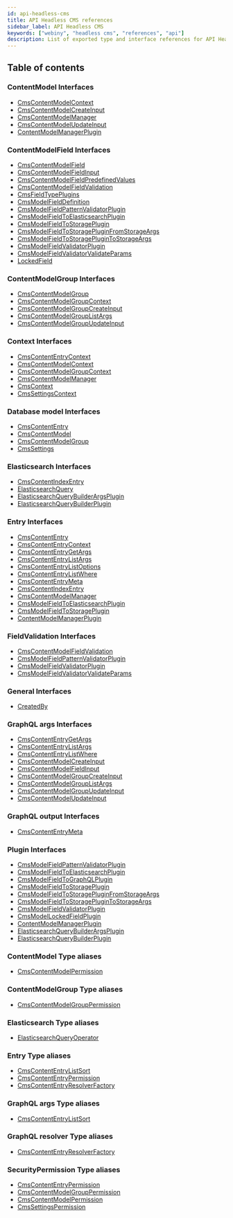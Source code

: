 ```yaml
---
id: api-headless-cms
title: API Headless CMS references
sidebar_label: API Headless CMS
keywords: ["webiny", "headless cms", "references", "api"]
description: List of exported type and interface references for API Headless CMS
---
```

## Table of contents

### ContentModel Interfaces

- [CmsContentModelContext](api-headless-cms/interfaces/cmscontentmodelcontext.mdx)
- [CmsContentModelCreateInput](api-headless-cms/interfaces/cmscontentmodelcreateinput.mdx)
- [CmsContentModelManager](api-headless-cms/interfaces/cmscontentmodelmanager.mdx)
- [CmsContentModelUpdateInput](api-headless-cms/interfaces/cmscontentmodelupdateinput.mdx)
- [ContentModelManagerPlugin](api-headless-cms/interfaces/contentmodelmanagerplugin.mdx)

### ContentModelField Interfaces

- [CmsContentModelField](api-headless-cms/interfaces/cmscontentmodelfield.mdx)
- [CmsContentModelFieldInput](api-headless-cms/interfaces/cmscontentmodelfieldinput.mdx)
- [CmsContentModelFieldPredefinedValues](api-headless-cms/interfaces/cmscontentmodelfieldpredefinedvalues.mdx)
- [CmsContentModelFieldValidation](api-headless-cms/interfaces/cmscontentmodelfieldvalidation.mdx)
- [CmsFieldTypePlugins](api-headless-cms/interfaces/cmsfieldtypeplugins.mdx)
- [CmsModelFieldDefinition](api-headless-cms/interfaces/cmsmodelfielddefinition.mdx)
- [CmsModelFieldPatternValidatorPlugin](api-headless-cms/interfaces/cmsmodelfieldpatternvalidatorplugin.mdx)
- [CmsModelFieldToElasticsearchPlugin](api-headless-cms/interfaces/cmsmodelfieldtoelasticsearchplugin.mdx)
- [CmsModelFieldToStoragePlugin](api-headless-cms/interfaces/cmsmodelfieldtostorageplugin.mdx)
- [CmsModelFieldToStoragePluginFromStorageArgs](api-headless-cms/interfaces/cmsmodelfieldtostoragepluginfromstorageargs.mdx)
- [CmsModelFieldToStoragePluginToStorageArgs](api-headless-cms/interfaces/cmsmodelfieldtostorageplugintostorageargs.mdx)
- [CmsModelFieldValidatorPlugin](api-headless-cms/interfaces/cmsmodelfieldvalidatorplugin.mdx)
- [CmsModelFieldValidatorValidateParams](api-headless-cms/interfaces/cmsmodelfieldvalidatorvalidateparams.mdx)
- [LockedField](api-headless-cms/interfaces/lockedfield.mdx)

### ContentModelGroup Interfaces

- [CmsContentModelGroup](api-headless-cms/interfaces/cmscontentmodelgroup.mdx)
- [CmsContentModelGroupContext](api-headless-cms/interfaces/cmscontentmodelgroupcontext.mdx)
- [CmsContentModelGroupCreateInput](api-headless-cms/interfaces/cmscontentmodelgroupcreateinput.mdx)
- [CmsContentModelGroupListArgs](api-headless-cms/interfaces/cmscontentmodelgrouplistargs.mdx)
- [CmsContentModelGroupUpdateInput](api-headless-cms/interfaces/cmscontentmodelgroupupdateinput.mdx)

### Context Interfaces

- [CmsContentEntryContext](api-headless-cms/interfaces/cmscontententrycontext.mdx)
- [CmsContentModelContext](api-headless-cms/interfaces/cmscontentmodelcontext.mdx)
- [CmsContentModelGroupContext](api-headless-cms/interfaces/cmscontentmodelgroupcontext.mdx)
- [CmsContentModelManager](api-headless-cms/interfaces/cmscontentmodelmanager.mdx)
- [CmsContext](api-headless-cms/interfaces/cmscontext.mdx)
- [CmsSettingsContext](api-headless-cms/interfaces/cmssettingscontext.mdx)

### Database model Interfaces

- [CmsContentEntry](api-headless-cms/interfaces/cmscontententry.mdx)
- [CmsContentModel](api-headless-cms/interfaces/cmscontentmodel.mdx)
- [CmsContentModelGroup](api-headless-cms/interfaces/cmscontentmodelgroup.mdx)
- [CmsSettings](api-headless-cms/interfaces/cmssettings.mdx)

### Elasticsearch Interfaces

- [CmsContentIndexEntry](api-headless-cms/interfaces/cmscontentindexentry.mdx)
- [ElasticsearchQuery](api-headless-cms/interfaces/elasticsearchquery.mdx)
- [ElasticsearchQueryBuilderArgsPlugin](api-headless-cms/interfaces/elasticsearchquerybuilderargsplugin.mdx)
- [ElasticsearchQueryBuilderPlugin](api-headless-cms/interfaces/elasticsearchquerybuilderplugin.mdx)

### Entry Interfaces

- [CmsContentEntry](api-headless-cms/interfaces/cmscontententry.mdx)
- [CmsContentEntryContext](api-headless-cms/interfaces/cmscontententrycontext.mdx)
- [CmsContentEntryGetArgs](api-headless-cms/interfaces/cmscontententrygetargs.mdx)
- [CmsContentEntryListArgs](api-headless-cms/interfaces/cmscontententrylistargs.mdx)
- [CmsContentEntryListOptions](api-headless-cms/interfaces/cmscontententrylistoptions.mdx)
- [CmsContentEntryListWhere](api-headless-cms/interfaces/cmscontententrylistwhere.mdx)
- [CmsContentEntryMeta](api-headless-cms/interfaces/cmscontententrymeta.mdx)
- [CmsContentIndexEntry](api-headless-cms/interfaces/cmscontentindexentry.mdx)
- [CmsContentModelManager](api-headless-cms/interfaces/cmscontentmodelmanager.mdx)
- [CmsModelFieldToElasticsearchPlugin](api-headless-cms/interfaces/cmsmodelfieldtoelasticsearchplugin.mdx)
- [CmsModelFieldToStoragePlugin](api-headless-cms/interfaces/cmsmodelfieldtostorageplugin.mdx)
- [ContentModelManagerPlugin](api-headless-cms/interfaces/contentmodelmanagerplugin.mdx)

### FieldValidation Interfaces

- [CmsContentModelFieldValidation](api-headless-cms/interfaces/cmscontentmodelfieldvalidation.mdx)
- [CmsModelFieldPatternValidatorPlugin](api-headless-cms/interfaces/cmsmodelfieldpatternvalidatorplugin.mdx)
- [CmsModelFieldValidatorPlugin](api-headless-cms/interfaces/cmsmodelfieldvalidatorplugin.mdx)
- [CmsModelFieldValidatorValidateParams](api-headless-cms/interfaces/cmsmodelfieldvalidatorvalidateparams.mdx)

### General Interfaces

- [CreatedBy](api-headless-cms/interfaces/createdby.mdx)

### GraphQL args Interfaces

- [CmsContentEntryGetArgs](api-headless-cms/interfaces/cmscontententrygetargs.mdx)
- [CmsContentEntryListArgs](api-headless-cms/interfaces/cmscontententrylistargs.mdx)
- [CmsContentEntryListWhere](api-headless-cms/interfaces/cmscontententrylistwhere.mdx)
- [CmsContentModelCreateInput](api-headless-cms/interfaces/cmscontentmodelcreateinput.mdx)
- [CmsContentModelFieldInput](api-headless-cms/interfaces/cmscontentmodelfieldinput.mdx)
- [CmsContentModelGroupCreateInput](api-headless-cms/interfaces/cmscontentmodelgroupcreateinput.mdx)
- [CmsContentModelGroupListArgs](api-headless-cms/interfaces/cmscontentmodelgrouplistargs.mdx)
- [CmsContentModelGroupUpdateInput](api-headless-cms/interfaces/cmscontentmodelgroupupdateinput.mdx)
- [CmsContentModelUpdateInput](api-headless-cms/interfaces/cmscontentmodelupdateinput.mdx)

### GraphQL output Interfaces

- [CmsContentEntryMeta](api-headless-cms/interfaces/cmscontententrymeta.mdx)

### Plugin Interfaces

- [CmsModelFieldPatternValidatorPlugin](api-headless-cms/interfaces/cmsmodelfieldpatternvalidatorplugin.mdx)
- [CmsModelFieldToElasticsearchPlugin](api-headless-cms/interfaces/cmsmodelfieldtoelasticsearchplugin.mdx)
- [CmsModelFieldToGraphQLPlugin](api-headless-cms/interfaces/cmsmodelfieldtographqlplugin.mdx)
- [CmsModelFieldToStoragePlugin](api-headless-cms/interfaces/cmsmodelfieldtostorageplugin.mdx)
- [CmsModelFieldToStoragePluginFromStorageArgs](api-headless-cms/interfaces/cmsmodelfieldtostoragepluginfromstorageargs.mdx)
- [CmsModelFieldToStoragePluginToStorageArgs](api-headless-cms/interfaces/cmsmodelfieldtostorageplugintostorageargs.mdx)
- [CmsModelFieldValidatorPlugin](api-headless-cms/interfaces/cmsmodelfieldvalidatorplugin.mdx)
- [CmsModelLockedFieldPlugin](api-headless-cms/interfaces/cmsmodellockedfieldplugin.mdx)
- [ContentModelManagerPlugin](api-headless-cms/interfaces/contentmodelmanagerplugin.mdx)
- [ElasticsearchQueryBuilderArgsPlugin](api-headless-cms/interfaces/elasticsearchquerybuilderargsplugin.mdx)
- [ElasticsearchQueryBuilderPlugin](api-headless-cms/interfaces/elasticsearchquerybuilderplugin.mdx)

### ContentModel Type aliases

- [CmsContentModelPermission](api-headless-cms/types/cmscontentmodelpermission.mdx)

### ContentModelGroup Type aliases

- [CmsContentModelGroupPermission](api-headless-cms/types/cmscontentmodelgrouppermission.mdx)

### Elasticsearch Type aliases

- [ElasticsearchQueryOperator](api-headless-cms/types/elasticsearchqueryoperator.mdx)

### Entry Type aliases

- [CmsContentEntryListSort](api-headless-cms/types/cmscontententrylistsort.mdx)
- [CmsContentEntryPermission](api-headless-cms/types/cmscontententrypermission.mdx)
- [CmsContentEntryResolverFactory](api-headless-cms/types/cmscontententryresolverfactory.mdx)

### GraphQL args Type aliases

- [CmsContentEntryListSort](api-headless-cms/types/cmscontententrylistsort.mdx)

### GraphQL resolver Type aliases

- [CmsContentEntryResolverFactory](api-headless-cms/types/cmscontententryresolverfactory.mdx)

### SecurityPermission Type aliases

- [CmsContentEntryPermission](api-headless-cms/types/cmscontententrypermission.mdx)
- [CmsContentModelGroupPermission](api-headless-cms/types/cmscontentmodelgrouppermission.mdx)
- [CmsContentModelPermission](api-headless-cms/types/cmscontentmodelpermission.mdx)
- [CmsSettingsPermission](api-headless-cms/types/cmssettingspermission.mdx)
